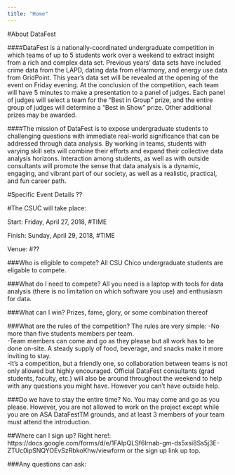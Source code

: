 ```yaml
---
title: "Home"
---
```


#About DataFest

####DataFest is a nationally-coordinated undergraduate competition in which teams of up to 5 students work over a weekend to extract insight from a rich and complex data set. Previous years’ data sets have included crime data from the LAPD, dating data from eHarmony, and energy use data from GridPoint. This year’s data set will be revealed at the opening of the event on Friday evening. At the conclusion of the competition, each team will have 5 minutes to make a presentation to a panel of judges. Each panel of judges will select a team for the “Best in Group” prize, and the entire group of judges will determine a “Best in Show” prize. Other additional prizes may be awarded.

####The mission of DataFest is to expose undergraduate students to challenging questions with immediate real-world significance that can be addressed through data analysis. By working in teams, students with varying skill sets will combine their efforts and expand their collective data analysis horizons. Interaction among students, as well as with outside consultants will promote the sense that data analysis is a dynamic, engaging, and vibrant part of our society, as well as a realistic, practical, and fun career path.

#Specific Event Details
??


#The CSUC will take place: 

Start: Friday, April 27, 2018, #TIME

Finish: Sunday, April 29, 2018, #TIME

Venue:  #??

###Who is eligible to compete?
All CSU Chico undergraduate students are eligable to compete. 

###What do I need to compete?
All you need is a laptop with tools for data analysis (there is no limitation on which software you use) and enthusiasm for data.

###What can I win?
Prizes, fame, glory, or some combination thereof

###What are the rules of the competition?
The rules are very simple:
-No more than five students members per team.  
-Team members can come and go as they please but all work has to be done on-site. A steady supply of food, beverage, and snacks make it more inviting to stay.  
-It’s a competition, but a friendly one, so collaboration between teams is not only allowed but highly encouraged. Official DataFest consultants (grad students, faculty, etc.) will also be around throughout the weekend to help with any questions you might have. However you can’t have outside help.  

###Do we have to stay the entire time?
No. You may come and go as you please. However, you are not allowed to work on the project except while you are on ASA DataFestTM grounds, and at least 3 members of your team must attend the introduction.

##Where can I sign up?
Right here!: https://docs.google.com/forms/d/e/1FAIpQLSf6lrnab-gm-ds5xsi8Ss5j3E-ZTUc0ipSNQYOEvSzRbkoKhw/viewform or the sign up link up top. 

###Any questions can ask: 
